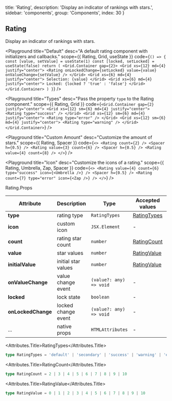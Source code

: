 
  title: 'Rating',
  description: 'Display an indicator of rankings with stars.',
  sidebar: 'components',
  group: 'Components',
  index: 30
}

## Rating

Display an indicator of rankings with stars.

<Playground
  title="Default"
  desc="A default rating component with initializers and callbacks."
  scope={{ Rating, Grid, useState }}
  code={`
() => {
  const [value, setValue] = useState(1)
  const [locked, setLocked] = useState(false)
  return (
    <Grid.Container gap={2}>
      <Grid xs={12} md={4} justify="center">
        <Rating
          onLockedChange={setLocked}
          value={value}
          onValueChange={setValue}
        />
      </Grid>
      <Grid xs={6} md={4} justify="center">
        Selection: {value}
      </Grid>
      <Grid xs={6} md={4} justify="center">
        Locked: {locked ? 'true' : 'false'}
      </Grid>
    </Grid.Container>
  )
}
`}
/>

<Playground
  title="Types"
  desc="Pass the property `type` to the Rating component."
  scope={{ Rating, Grid }}
  code={`
<Grid.Container gap={2} justify="center">
  <Grid xs={12} sm={6} md={4} justify="center">
    <Rating type="success" />
  </Grid>
  <Grid xs={12} sm={6} md={4} justify="center">
    <Rating type="error" />
  </Grid>
  <Grid xs={12} sm={6} md={4} justify="center">
    <Rating type="warning" />
  </Grid>
</Grid.Container>
`}
/>

<Playground
  title="Custom Amount"
  desc="Customize the amount of stars."
  scope={{ Rating, Spacer }}
  code={`
<>
  <Rating count={2} />
  <Spacer h={0.5} />
  <Rating value={3} count={6} />
  <Spacer h={0.5} />
  <Rating value={4} count={8} />
</>
`}
/>

<Playground
  title="Icon"
  desc="Customize the icons of a rating."
  scope={{ Rating, Umbrella, Zap, Spacer }}
  code={`
  <>
    <Rating value={4} count={6} type="success" icon={<Umbrella />} />
    <Spacer h={0.5} />
    <Rating count={7} type="error" icon={<Zap />} />
  </>
`}
/>

<Attributes edit="/pages/docs/components/rating.mdx">
<Attributes.Title>Rating.Props</Attributes.Title>

| Attribute          | Description         | Type                    | Accepted values             | Default   |
| ------------------ | ------------------- | ----------------------- | --------------------------- | --------- |
| **type**           | rating type         | `RatingTypes`           | [RatingTypes](#ratingtypes) | `default` |
| **icon**           | custom icon         | `JSX.Element`           | -                           | -         |
| **count**          | rating star count   | `number`                | [RatingCount](#ratingcount) | `5`       |
| **value**          | star values         | `number`                | [RatingValue](#ratingvalue) | -         |
| **initialValue**   | initial star values | `number`                | [RatingValue](#ratingvalue) | `1`       |
| **onValueChange**  | value change event  | `(value?: any) => void` | -                           | -         |
| **locked**         | lock state          | `boolean`               | -                           | `false`   |
| **onLockedChange** | locked change event | `(value?: any) => void` | -                           | -         |
| ...                | native props        | `HTMLAttributes`        | -                           | -         |

<Attributes.Title>RatingTypes</Attributes.Title>

```ts
type RatingTypes = 'default' | 'secondary' | 'success' | 'warning' | 'error'
```

<Attributes.Title>RatingCount</Attributes.Title>

```ts
type RatingCount = 2 | 3 | 4 | 5 | 6 | 7 | 8 | 9 | 10
```

<Attributes.Title>RatingValue</Attributes.Title>

```ts
type RatingValue = 0 | 1 | 2 | 3 | 4 | 5 | 6 | 7 | 8 | 9 | 10
```

</Attributes>

